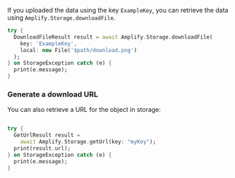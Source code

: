If you uploaded the data using the key `ExampleKey`, you can retrieve the data using `Amplify.Storage.downloadFile`.

```dart
try {
  DownloadFileResult result = await Amplify.Storage.downloadFile(
    key: 'ExampleKey',
    local: new File('$path/download.png')
  );
} on StorageException catch (e) {
  print(e.message);
}
```

### Generate a download URL

You can also retrieve a URL for the object in storage:

```dart

try {
  GetUrlResult result =
    await Amplify.Storage.getUrl(key: "myKey");
  print(result.url); 
} on StorageException catch (e) {
  print(e.message);
}

```

